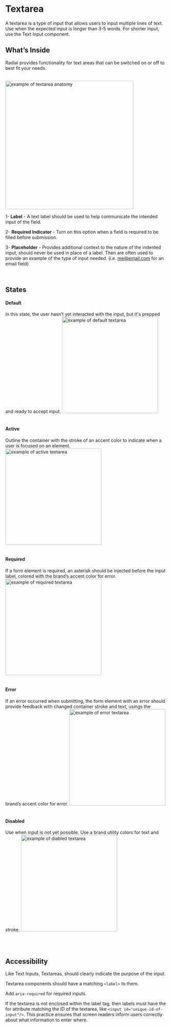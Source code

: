 

<Meta title="Components/Atoms/TextArea"/>

# Textarea

  
A textarea is a type of input that allows users to input multiple lines of text. Use when the expected input is longer than 3-5 words. For shorter input, use the Text Input component.
  
  

## What’s Inside

Radial provides functionality for text areas that can be switched on or off to best fit your needs.
<br/><br/>
  

 <img alt="example of textarea anatomy" src="./images/Molecules-TextArea-Anatomy.png" width="400" />
 
<br/>
  


1- **Label** - A text label should be used to help communicate the intended input of the field.
    
2- **Required Indicator** - Turn on this option when a field is required to be filled before submission.    

3- **Placeholder** - Provides additional context to the nature of the indented input, should never be used in place of a label. Then are often used to provide an example of the type of input needed. (i.e. [me@email.com](mailto:my@email.com) for an email field)

  
  <br/>


## States

#### **Default**
In this state, the user hasn’t yet interacted with the input, but it's prepped and ready to accept input.
 <img alt="example of default textarea" src="./images/Molecules-TextArea-DefaultState.png" width="300" />
<br/><br/>

#### **Active**
Outline the container with the stroke of an accent color to indicate when a user is focused on an element.
 <img alt="example of active textarea" src="./images/Molecules-TextArea-ActiveState.png" width="300" />
<br/><br/>

#### **Required**  
If a form element is required, an asterisk should be injected before the input label, colored with the brand’s accent color for error.
 <img alt="example of required textarea" src="./images/Molecules-TextArea-RequiredState.png" width="300" />
  <br/><br/>


#### **Error**
If an error occurred when submitting, the form element with an error should provide feedback with changed container stroke and text, usings the brand’s accent color for error.
 <img alt="example of error textarea" src="./images/Molecules-TextArea-ErrorState.png" width="300" />
  <br/><br/>

#### **Disabled**
Use when input is not yet possible. Use a brand utility colors for text and stroke.
 <img alt="example of diabled textarea" src="./images/Molecules-TextArea-DisabledState.png" width="300" />

  <br/><br/>

  
  
 
  

## Accessibility

Like Text Inputs, Textareas, should clearly indicate the purpose of the input.

  

Textarea components should have a matching `<label>` to them.


Add `aria-required` for required inputs.

  
If the textarea is not enclosed within the label tag, then labels must have the for attribute matching the ID of the textarea, like `<input id="unique-id-of-input"/>`. This practice ensures that screen readers inform users correctly about what information to enter where.

